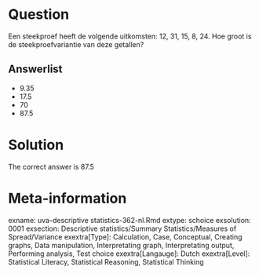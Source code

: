 Question
========

Een steekproef heeft de volgende uitkomsten: 12, 31, 15, 8, 24. Hoe groot is de steekproefvariantie van deze getallen? 

Answerlist
----------
* 9.35
* 17.5
* 70
* 87.5

Solution
========

The correct answer is  87.5 

Meta-information
================
exname: uva-descriptive statistics-362-nl.Rmd 
extype: schoice 
exsolution: 0001 
exsection: Descriptive statistics/Summary Statistics/Measures of Spread/Variance
exextra[Type]: Calculation, Case, Conceptual, Creating graphs, Data manipulation, Interpretating graph, Interpretating output, Performing analysis, Test choice 
exextra[Langauge]: Dutch 
exextra[Level]: Statistical Literacy, Statistical Reasoning, Statistical Thinking 
